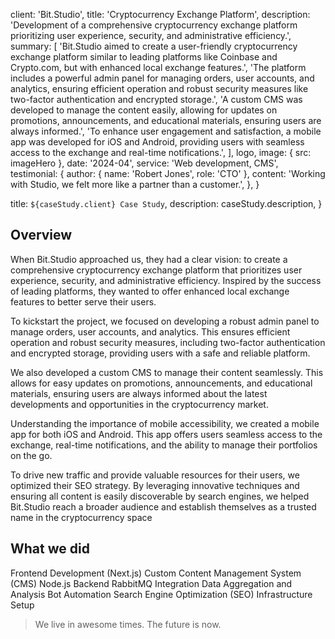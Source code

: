 
  client: 'Bit.Studio',
  title: 'Cryptocurrency Exchange Platform',
  description:
    'Development of a comprehensive cryptocurrency exchange platform prioritizing user experience, security, and administrative efficiency.',
  summary: [
    'Bit.Studio aimed to create a user-friendly cryptocurrency exchange platform similar to leading platforms like Coinbase and Crypto.com, but with enhanced local exchange features.',
    'The platform includes a powerful admin panel for managing orders, user accounts, and analytics, ensuring efficient operation and robust security measures like two-factor authentication and encrypted storage.',
    'A custom CMS was developed to manage the content easily, allowing for updates on promotions, announcements, and educational materials, ensuring users are always informed.',
    'To enhance user engagement and satisfaction, a mobile app was developed for iOS and Android, providing users with seamless access to the exchange and real-time notifications.',
  ],
  logo,
  image: { src: imageHero },
  date: '2024-04',
  service: 'Web development, CMS',
  testimonial: {
    author: { name: 'Robert Jones', role: 'CTO' },
    content:
      'Working with Studio, we felt more like a partner than a customer.',
  },
}

  title: `${caseStudy.client} Case Study`,
  description: caseStudy.description,
}

## Overview

When Bit.Studio approached us, they had a clear vision: to create a comprehensive cryptocurrency exchange platform that prioritizes user experience, security, and administrative efficiency. Inspired by the success of leading platforms, they wanted to offer enhanced local exchange features to better serve their users.

To kickstart the project, we focused on developing a robust admin panel to manage orders, user accounts, and analytics. This ensures efficient operation and robust security measures, including two-factor authentication and encrypted storage, providing users with a safe and reliable platform.

We also developed a custom CMS to manage their content seamlessly. This allows for easy updates on promotions, announcements, and educational materials, ensuring users are always informed about the latest developments and opportunities in the cryptocurrency market.

Understanding the importance of mobile accessibility, we created a mobile app for both iOS and Android. This app offers users seamless access to the exchange, real-time notifications, and the ability to manage their portfolios on the go.

To drive new traffic and provide valuable resources for their users, we optimized their SEO strategy. By leveraging innovative techniques and ensuring all content is easily discoverable by search engines, we helped Bit.Studio reach a broader audience and establish themselves as a trusted name in the cryptocurrency space

## What we did

<TagList>
  <TagListItem>Frontend Development (Next.js)</TagListItem>
  <TagListItem>Custom Content Management System (CMS)</TagListItem>
  <TagListItem>Node.js Backend</TagListItem>
  <TagListItem>RabbitMQ Integration</TagListItem>
  <TagListItem>Data Aggregation and Analysis</TagListItem>
  <TagListItem>Bot Automation</TagListItem>
  <TagListItem>Search Engine Optimization (SEO)</TagListItem>
  <TagListItem>Infrastructure Setup</TagListItem>
</TagList>

<Blockquote
  author={{ name: 'John Crypto', role: 'CEO of Bit.Studio' }}
  image={{ src: imageDebraFiscal }}
>
  We live in awesome times. The future is now.
</Blockquote>

<StatList>
  <StatListItem value="25%" label="Less traffic" />
  <StatListItem value="10x" label="Page load times" />
  <StatListItem value="15%" label="Higher infra costs" />
  <StatListItem value="$1.2M" label="Legal fees" />
</StatList>
